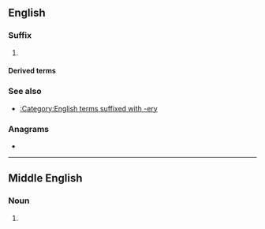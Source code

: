 {{also|ry|ry.|(ry|Ry.}}
==English==

===Suffix===
{{en-suffix|cat2=noun-forming suffixes}}

# {{alternative form of|en|-ery}}

====Derived terms====
{{suffixsee|en}}

===See also===
* [[:Category:English terms suffixed with -ery]]

===Anagrams===
* {{anagrams|en|a=ry|yr}}

----

==Middle English==

===Noun===
{{head|enm|noun}}

# {{alt form|enm|-erie}}